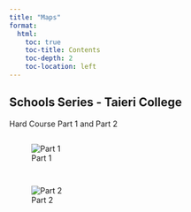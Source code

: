 ```yaml
---
title: "Maps"
format:
  html:
    toc: true
    toc-title: Contents
    toc-depth: 2
    toc-location: left
---
```


## Schools Series - Taieri College

Hard Course Part 1 and Part 2

::: {style="display: grid; grid-template-columns: repeat(auto-fit, minmax(350px, 1fr));grid-gap: 1em;"}
![Part 1](SS2_Hard1.jpg){group="ss2" fig-align="center"}

![Part 2](SS2_Hard2.jpg){group="ss2" fig-align="center"}
:::